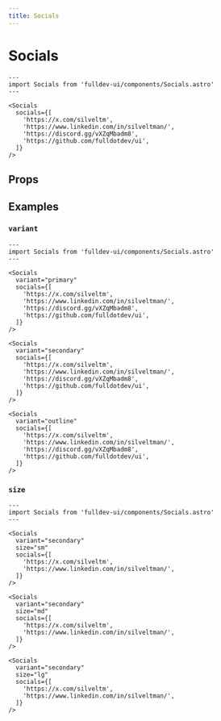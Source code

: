 ```yaml
---
title: Socials
---
```


# Socials


```astro live
---
import Socials from 'fulldev-ui/components/Socials.astro'
---

<Socials
  socials={[
    'https://x.com/silveltm',
    'https://www.linkedin.com/in/silveltman/',
    'https://discord.gg/vXZqMbadm8',
    'https://github.com/fulldotdev/ui',
  ]}
/>
```

## Props

<PropsTable />

## Examples

### `variant`

```astro live
---
import Socials from 'fulldev-ui/components/Socials.astro'
---

<Socials
  variant="primary"
  socials={[
    'https://x.com/silveltm',
    'https://www.linkedin.com/in/silveltman/',
    'https://discord.gg/vXZqMbadm8',
    'https://github.com/fulldotdev/ui',
  ]}
/>

<Socials
  variant="secondary"
  socials={[
    'https://x.com/silveltm',
    'https://www.linkedin.com/in/silveltman/',
    'https://discord.gg/vXZqMbadm8',
    'https://github.com/fulldotdev/ui',
  ]}
/>

<Socials
  variant="outline"
  socials={[
    'https://x.com/silveltm',
    'https://www.linkedin.com/in/silveltman/',
    'https://discord.gg/vXZqMbadm8',
    'https://github.com/fulldotdev/ui',
  ]}
/>
```

### `size`

```astro live
---
import Socials from 'fulldev-ui/components/Socials.astro'
---

<Socials
  variant="secondary"
  size="sm"
  socials={[
    'https://x.com/silveltm',
    'https://www.linkedin.com/in/silveltman/',
  ]}
/>

<Socials
  variant="secondary"
  size="md"
  socials={[
    'https://x.com/silveltm',
    'https://www.linkedin.com/in/silveltman/',
  ]}
/>

<Socials
  variant="secondary"
  size="lg"
  socials={[
    'https://x.com/silveltm',
    'https://www.linkedin.com/in/silveltman/',
  ]}
/>
```
